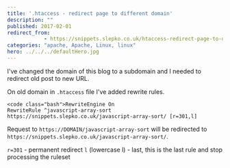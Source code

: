 ```yaml
---
title: '.htaccess - redirect page to different domain'
description: ""
published: 2017-02-01
redirect_from:
            - https://snippets.slepko.co.uk/htaccess-redirect-page-to-different-domain/
categories: "apache, Apache, Linux, linux"
hero: ../../../defaultHero.jpg
---
```

I've changed the domain of this blog to a subdomain and I needed to redirect old post to new URL.

On old domain in `.htaccess` file I've added rewrite rules.

```
<code class="bash">RewriteEngine On
RewriteRule ^javascript-array-sort  https://snippets.slepko.co.uk/javascript-array-sort/ [r=301,l]
```

Request to `https://DOMAIN/javascript-array-sort` will be redirected to `https://snippets.slepko.co.uk/javascript-array-sort/`.

`r=301` - permanent redirect `l` (lowercase l) - last, this is the last rule and stop processing the ruleset
